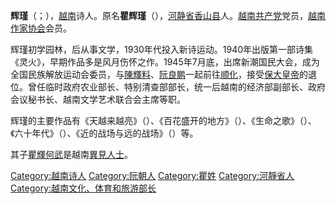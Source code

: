 {{Expand language|1=vi|time=2022-01-10T04:26:24+00:00}}
'''辉瑾'''（{{lang-vi|Huy Cận}}；{{bd|1919年|5月31日|2005年|2月19日|catIdx=辉}}），[[越南|越南]]诗人。原名'''瞿辉瑾'''（{{lang-vi|Cù Huy Cận}}），[[河静省|河静省]][[香山县|香山县]]人。[[越南共产党|越南共产党]]党员，[[越南作家协会|越南作家协会]]会员。

辉瑾初学园林，后从事文学，1930年代投入新诗运动。1940年出版第一部诗集《灵火》，早期作品多是风月伤怀之作。1945年7月底，出席新潮国民大会，成为全国民族解放运动会委员，与[[陳輝料|陳輝料]]、[[阮良鹏|阮良鹏]]一起前往[[顺化|顺化]]，接受[[保大皇帝|保大皇帝]]的退位。曾任临时政府农业部长、特别清查部部长，统一后越南的经济部副部长、政府会议秘书长、越南文学艺术联合会主席等职。

辉瑾的主要作品有《天越来越亮》（{{lang|vi|Trời mỗi ngày lại sáng}}）、《百花盛开的地方》（{{lang|vi|Đất nở hoa}}）、《生命之歌》（{{lang|vi|Bài thơ cuộc đời}}）、《六十年代》（{{lang|vi|Những năm sáu mươi}}）、《近的战场与远的战场》（{{lang|vi|Chiến trường gần đến chiến trường xa}}）等。

其子[[瞿輝何武|瞿輝何武]]是越南[[異見人士|異見人士]]。

{{越南人小作品}}

[[Category:越南诗人|Category:越南诗人]]
[[Category:阮朝人|Category:阮朝人]]
[[Category:瞿姓|Category:瞿姓]]
[[Category:河靜省人|Category:河靜省人]]
[[Category:越南文化、体育和旅游部长|Category:越南文化、体育和旅游部长]]